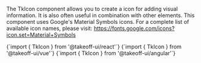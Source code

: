 
The TkIcon component allows you to create a icon for adding visual information. It is also often useful in combination with other elements.
This component uses Google's Material Symbols icons. For a complete list of available icon names, please visit:
https://fonts.google.com/icons?icon.set=Material+Symbols 

<Tabs>
  <TabItem value="react" label="React" default>
    <CodeBlock
      language="jsx"
      showLineNumbers>
      {`import { TkIcon } from '@takeoff-ui/react'`}
    </CodeBlock>
  </TabItem>
  <TabItem value="vue" label="Vue">
    <CodeBlock
      language="jsx"
      showLineNumbers>
      {`import { TkIcon } from '@takeoff-ui/vue'`}
    </CodeBlock>
  </TabItem>
  <TabItem value="angular" label="Angular">
    <CodeBlock
      language="jsx"
      showLineNumbers>
      {`import { TkIcon } from '@takeoff-ui/angular'`}
    </CodeBlock>
  </TabItem>
</Tabs>